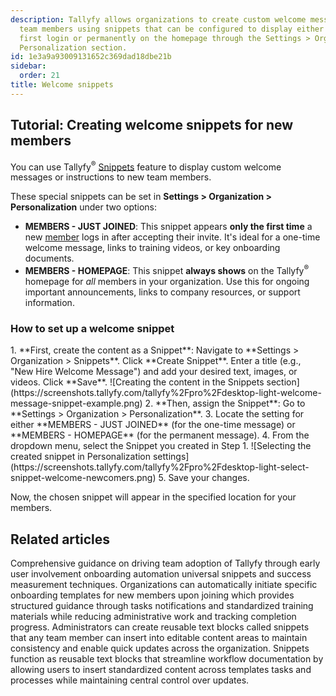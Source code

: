 ```yaml
---
description: Tallyfy allows organizations to create custom welcome messages for new
  team members using snippets that can be configured to display either once during
  first login or permanently on the homepage through the Settings > Organization >
  Personalization section.
id: 1e3a9a93009131652c369dad18dbe21b
sidebar:
  order: 21
title: Welcome snippets
---
```



## Tutorial: Creating welcome snippets for new members

You can use Tallyfy<sup>®</sup> [Snippets](/products/pro/documenting/templates/snippets/) feature to display custom welcome messages or instructions to new team members.

These special snippets can be set in **Settings > Organization > Personalization** under two options:

*   **MEMBERS - JUST JOINED**: This snippet appears **only the first time** a new [member](/products/pro/documenting/members/) logs in after accepting their invite. It's ideal for a one-time welcome message, links to training videos, or key onboarding documents.
*   **MEMBERS - HOMEPAGE**: This snippet **always shows** on the Tallyfy<sup>®</sup> homepage for *all* members in your organization. Use this for ongoing important announcements, links to company resources, or support information.

### How to set up a welcome snippet

<Steps>
1.  **First, create the content as a Snippet**: Navigate to **Settings > Organization > Snippets**. Click **Create Snippet**. Enter a title (e.g., "New Hire Welcome Message") and add your desired text, images, or videos. Click **Save**.
    ![Creating the content in the Snippets section](https://screenshots.tallyfy.com/tallyfy%2Fpro%2Fdesktop-light-welcome-message-snippet-example.png)
2.  **Then, assign the Snippet**: Go to **Settings > Organization > Personalization**.
3.  Locate the setting for either **MEMBERS - JUST JOINED** (for the one-time message) or **MEMBERS - HOMEPAGE** (for the permanent message).
4.  From the dropdown menu, select the Snippet you created in Step 1.
    ![Selecting the created snippet in Personalization settings](https://screenshots.tallyfy.com/tallyfy%2Fpro%2Fdesktop-light-select-snippet-welcome-newcomers.png)
5.  Save your changes.
</Steps>

Now, the chosen snippet will appear in the specified location for your members.


## Related articles
<CardGrid>
<LinkTitleCard header="<b>Miscellaneous > Support</b>" href="/products/pro/miscellaneous/support/" > Comprehensive guidance on driving team adoption of Tallyfy through early user involvement onboarding automation universal snippets and success measurement techniques. </LinkTitleCard>
<LinkTitleCard header="<b>Org Settings > Auto-launch templates for new members</b>" href="/products/pro/settings/org-settings/how-to-auto-launch-templates-for-new-members/" > Organizations can automatically initiate specific onboarding templates for new members upon joining which provides structured guidance through tasks notifications and standardized training materials while reducing administrative work and tracking completion progress. </LinkTitleCard>
<LinkTitleCard header="<b>Snippets > Use snippets</b>" href="/products/pro/documenting/templates/snippets/how-can-i-use-snippets-to-simplify-workflow-in-tallyfy/" > Administrators can create reusable text blocks called snippets that any team member can insert into editable content areas to maintain consistency and enable quick updates across the organization. </LinkTitleCard>
<LinkTitleCard header="<b>Templates > Snippets</b>" href="/products/pro/documenting/templates/snippets/" > Snippets function as reusable text blocks that streamline workflow documentation by allowing users to insert standardized content across templates tasks and processes while maintaining central control over updates. </LinkTitleCard>
</CardGrid>
